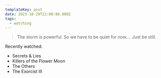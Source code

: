 ```yaml
---
templateKey: post
date: 2023-10-29T22:00:00.000Z
tags:
  - watching
---
```

> The storm is powerful. So we have to be quiet for now.... Just be still.

Recently watched:

* Secrets & Lies
* Killers of the Flower Moon
* The Others
* The Exorcist III